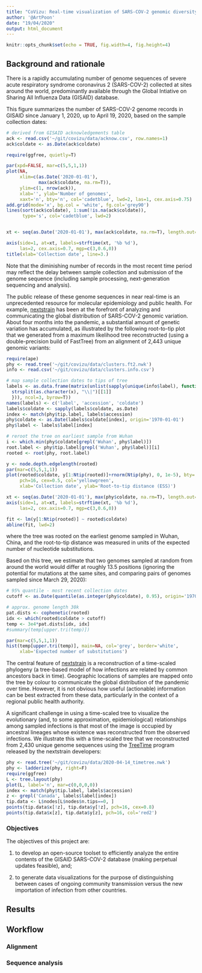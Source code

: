 ```yaml
---
title: "CoVizu: Real-time visualization of SARS-COV-2 genomic diversity"
author: '@ArtPoon'
date: "19/04/2020"
output: html_document
---
```


```r
knitr::opts_chunk$set(echo = TRUE, fig.width=4, fig.height=4)
```


## Background and rationale

There is a rapidly accumulating number of genome sequences of severe acute respiratory syndrome coronavirus 2 (SARS-COV-2) collected at sites around the world, predominantly available through the Global Intiative on Sharing All Influenza Data (GISAID) database.

This figure summarizes the number of SARS-COV-2 genome records in GISAID since January 1, 2020, up to April 19, 2020, based on the sample collection dates:

```r
# derived from GISAID acknowledgements table
ack <- read.csv('~/git/covizu/data/acknow.csv', row.names=1)
ack$coldate <- as.Date(ack$coldate)

require(ggfree, quietly=T)

par(xpd=FALSE, mar=c(5,5,1,1))
plot(NA,
     xlim=c(as.Date('2020-01-01'), 
            max(ack$coldate, na.rm=T)),
     ylim=c(1, nrow(ack)),
     xlab='', ylab='Number of genomes',
     xaxt='n', bty='n', col='cadetblue', lwd=2, las=1, cex.axis=0.75)
add.grid(mode='x', bg.col = 'white', fg.col='grey90')
lines(sort(ack$coldate), 1:sum(!is.na(ack$coldate)), 
      type='s', col='cadetblue', lwd=2)


xt <- seq(as.Date('2020-01-01'), max(ack$coldate, na.rm=T), length.out=10)

axis(side=1, at=xt, labels=strftime(xt, '%b %d'), 
     las=2, cex.axis=0.7, mgp=c(3,0.6,0))
title(xlab='Collection date', line=3.)
```

Note that the diminishing number of records in the most recent time period may reflect the delay between sample collection and submission of the genome sequence (including sample processing, next-generation sequencing and analysis).


The public release of these genome sequences in near real-time is an unprecedented resource for molecular epidemiology and public health.
For example, [nextstrain](http://nextstrain.org) has been at the forefront of analyzing and communicating the global distribution of SARS-COV-2 genomic variation.
About four months into the pandemic, a substantial amount of genetic variation has accumulated, as illustrated by the following root-to-tip plot that we generated from a maximum likelihood tree reconstructed (using a double-precision build of FastTree) from an alignment of 2,443 unique genomic variants:

```r
require(ape)
phy <- read.tree('~/git/covizu/data/clusters.ft2.nwk')
info <- read.csv('~/git/covizu/data/clusters.info.csv')

# map sample collection dates to tips of tree
labels <- as.data.frame(matrix(unlist(sapply(unique(info$label), function(x) {
  strsplit(as.character(x), "\\|")[[1]]
  })), ncol=3, byrow=T))
names(labels) <- c('label', 'accession', 'coldate')
labels$coldate <- sapply(labels$coldate, as.Date)
index <- match(phy$tip.label, labels$accession)
phy$coldate <- as.Date(labels$coldate[index], origin='1970-01-01')
phy$label <- labels$label[index]

# reroot the tree on earliest sample from Wuhan 
i <- which.min(phy$coldate[grepl('Wuhan', phy$label)])
root.label <- phy$tip.label[grepl('Wuhan', phy$label)][i]
rooted <- root(phy, root.label)

y <- node.depth.edgelength(rooted)
par(mar=c(5,5,1,1))
plot(rooted$coldate, y[1:Ntip(rooted)]+rnorm(Ntip(phy), 0, 1e-5), bty='n', xaxt='n',
     pch=16, cex=0.5, col='yellowgreen',
     xlab='Collection date', ylab='Root-to-tip distance (ESS)')

xt <- seq(as.Date('2020-01-01'), max(phy$coldate, na.rm=T), length.out=10)
axis(side=1, at=xt, labels=strftime(xt, '%b %d'), 
     las=2, cex.axis=0.7, mgp=c(3,0.6,0))

fit <- lm(y[1:Ntip(rooted)] ~ rooted$coldate)
abline(fit, lwd=2)
```

where the tree was rooted on the earliest genome sampled in Wuhan, China, and the root-to-tip distance was measured in units of the expected number of nucleotide substitutions.

Based on this tree, we estimate that two genomes sampled at random from around the world would differ at roughly 13.5 positions (ignoring the potential for mutations at the same sites, and comparing pairs of genomes sampled since March 29, 2020):

```r
# 95% quantile - most recent collection dates
cutoff <- as.Date(quantile(as.integer(phy$coldate), 0.95), origin='1970-01-01')

# approx. genome length 30k
pat.dists <- cophenetic(rooted)
idx <- which(rooted$coldate > cutoff)
temp <- 3e4*pat.dists[idx, idx]
#summary(temp[upper.tri(temp)])

par(mar=c(5,5,1,1))
hist(temp[upper.tri(temp)], main=NA, col='grey', border='white',
     xlab='Expected number of substitutions')
```

The central feature of [nextstrain](nextstrain.org) is a reconstruction of a time-scaled phylogeny (a tree-based model of how infections are related by common ancestors back in time).
Geographic locations of samples are mapped onto the tree by colour to communicate the global distribution of the pandemic over time.
However, it is not obvious how useful (actionable) information can be best extracted from these data, particularly in the context of a regional public health authority.

A significant challenge in using a time-scaled tree to visualize the evolutionary (and, to some approximation, epidemiological) relationships among sampled infections is that most of the image is occupied by ancestral lineages whose existence was reconstructed from the observed infections.
We illustrate this with a time-scaled tree that we reconstructed from 2,430 unique genome sequences using the [TreeTime](https://github.com/neherlab/treetime) program released by the nextstrain developers:

```r
phy <- read.tree('~/git/covizu/data/2020-04-14_timetree.nwk')
phy <- ladderize(phy, right=F)
require(ggfree)
L <- tree.layout(phy)
plot(L, label='n', mar=c(0,0,0,0))
index <- match(phy$tip.label, labels$accession)
z <- grepl('Canada', labels$label[index])
tip.data <- L$nodes[L$nodes$n.tips==0, ]
points(tip.data$x[!z], tip.data$y[!z], pch=16, cex=0.8)
points(tip.data$x[z], tip.data$y[z], pch=16, col='red2')
```



### Objectives
The objectives of this project are:

1. to develop an open-source toolset to efficiently analyze the entire contents of the GISAID SARS-COV-2 database (making perpetual updates feasible), and;

2. to generate data visualizations for the purpose of distinguishing between cases of ongoing community transmission versus the new importation of infection from other countries.


## Results



## Workflow

### Alignment

### Sequence analysis



